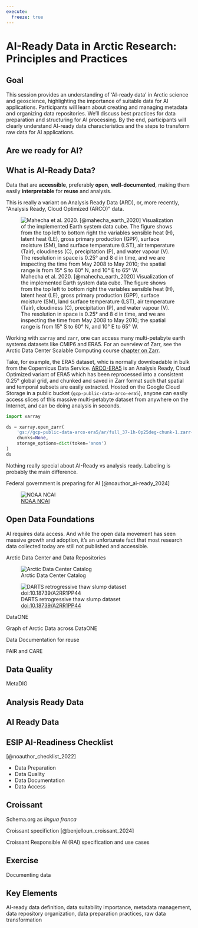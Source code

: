 ```yaml
---
execute:
  freeze: true
---
```

# AI-Ready Data in Arctic Research: Principles and Practices

## Goal {.unnumbered}
This session provides an understanding of 'AI-ready data' in Arctic science and geoscience, highlighting the importance of suitable data for AI applications. Participants will learn about creating and managing metadata and organizing data repositories. We'll discuss best practices for data preparation and structuring for AI processing. By the end, participants will clearly understand AI-ready data characteristics and the steps to transform raw data for AI applications.

## Are we ready for AI?

::: {.callout-tip}
## What is AI-Ready Data?

Data that are **accessible**, preferably **open**, **well-documented**, making them easily **interpretable** for **reuse** and analysis.
:::

This is really a variant on Analysis Ready Data (ARD), or, more recently, "Analysis Ready, Cloud Optimized (ARCO)" data.

![Mahecha et al. 2020. [@mahecha_earth_2020] Visualization of the implemented Earth system data cube. The figure shows from the top left to bottom right the variables sensible heat (H), latent heat (LE), gross primary production (GPP), surface moisture (SM), land surface temperature (LST), air temperature (Tair), cloudiness (C), precipitation (P), and water vapour (V). The resolution in space is 0.25° and 8 d in time, and we are inspecting the time from May 2008 to May 2010; the spatial range is from 15° S to 60° N, and 10° E to 65° W.](../images/ai-ready/mahecha_data_cube.png)

Working with `xarray` and `zarr`, one can access many multi-petabyte earth systems datasets like CMIP6 and ERA5. For an overview of Zarr, see the Arctic Data Center Scalable Computing course [chapter on Zarr](https://learning.nceas.ucsb.edu/2024-03-arctic/sections/zarr.html).

Take, for example, the ERA5 dataset, whic is normally downloadable in bulk from the Copernicus Data Service. [ARCO-ERA5](https://github.com/google-research/arco-era5
) is an Analysis Ready, Cloud Optimized variant of ERA5 which has been reprocessed into a consistent 0.25° global grid, and chunked and saved in Zarr format such that spatial and temporal subsets are easily extracted. Hosted on the Google Cloud Storage in a public bucket (`gcp-public-data-arco-era5`), anyone can easily access slices of this massive multi-petabyte dataset from anywhere on the Internet, and can be doing analysis in seconds.


```python
import xarray

ds = xarray.open_zarr(
    'gs://gcp-public-data-arco-era5/ar/full_37-1h-0p25deg-chunk-1.zarr-v3',
    chunks=None,
    storage_options=dict(token='anon')
)
ds
```

Nothing really special about AI-Ready vs analysis ready. Labeling is probably the main difference.

Federal government is preparing for AI [@noauthor_ai-ready_2024]

![[NOAA NCAI](https://www.noaa.gov/ai)](../images/ai-ready/noaa-ncai.png)


## Open Data Foundations

AI requires data access. And while the open data movement has seen massive growth and adoption, it's an unfortunate fact that most research data collected today are still not published and accessible. 

Arctic Data Center and Data Repositories

![Arctic Data Center Catalog](../images/ai-ready/adc-catalog.png)

![DARTS retrogressive thaw slump dataset [doi:10.18739/A2RR1PP44](https://doi.org/10.18739/A2RR1PP44) ](../images/ai-ready/darts-dataset.png)

DataONE

Graph of Arctic Data across DataONE

Data Documentation for reuse

FAIR and CARE

## Data Quality

MetaDIG

## Analysis Ready Data

## AI Ready Data

## ESIP AI-Readiness Checklist

[@noauthor_checklist_2022]

- Data Preparation
- Data Quality
- Data Documentation
- Data Access

## Croissant

Schema.org as *lingua franca*


Croissant specifiction [@benjelloun_croissant_2024]

Croissant Responsible AI (RAI) specification and use cases


## Exercise

Documenting data

## Key Elements {.unnumbered}
AI-ready data definition, data suitability importance, metadata management, data repository organization, data preparation practices, raw data transformation